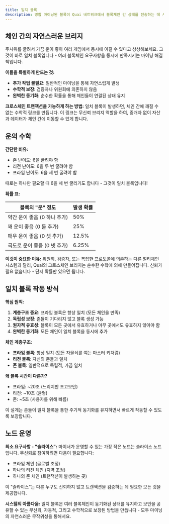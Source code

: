 ```yaml
---
title: 일치 블록
description: 병합 마이닝된 블록이 Quai 네트워크에서 블록체인 간 상태를 전송하는 데 사용되는 방법을 알아보세요.
---
```


## 체인 간의 자연스러운 브리지

주사위를 굴려서 가끔 운이 좋아 여러 게임에서 동시에 이길 수 있다고 상상해보세요. 그것이 바로 일치 블록입니다 - 여러 블록체인 요구사항을 동시에 만족시키는 마이닝 해결책입니다.

**이들을 특별하게 만드는 것:**
- **추가 작업 불필요**: 일반적인 마이닝을 통해 자연스럽게 발생
- **수학적 보장**: 검증자나 위원회에 의존하지 않음
- **완벽한 동기화**: 순수한 확률을 통해 체인들이 연결된 상태 유지

**크로스체인 트랜잭션을 가능하게 하는 방법:**
일치 블록이 발생하면, 체인 간에 깨질 수 없는 수학적 링크를 만듭니다. 이 링크는 무신뢰 브리지 역할을 하여, 중개자 없이 자산과 데이터가 체인 간에 이동할 수 있게 합니다.

## 운의 수학

**간단한 비유:**
- 존 난이도: 6을 굴려야 함
- 리전 난이도: 6을 두 번 굴려야 함
- 프라임 난이도: 6을 세 번 굴려야 함

때로는 하나만 필요할 때 6을 세 번 굴리기도 합니다 - 그것이 일치 블록입니다!

**확률 표:**

| 블록의 "운" 정도 | 발생 확률 |
| -------------------------- | -------------------- |
| 약간 운이 좋음 (0 하나 추가) | 50% |
| 꽤 운이 좋음 (0 둘 추가) | 25% |
| 매우 운이 좋음 (0 셋 추가) | 12.5% |
| 극도로 운이 좋음 (0 넷 추가) | 6.25% |

**이것이 중요한 이유:**
위원회, 검증자, 또는 복잡한 프로토콜에 의존하는 다른 멀티체인 시스템과 달리, Quai의 크로스체인 브리지는 순수한 수학에 의해 만들어집니다. 신뢰가 필요 없습니다 - 단지 확률만 있으면 됩니다.

## 일치 블록 작동 방식

**핵심 원칙:**

1. **계층구조 중요**: 프라임 블록은 항상 일치 (모든 체인을 만족)
2. **독립성 보장**: 존들이 기다리지 않고 블록 생성 가능
3. **원자적 유효성**: 블록이 모든 곳에서 유효하거나 아무 곳에서도 유효하지 않아야 함
4. **완벽한 동기화**: 모든 체인이 일치 블록을 동시에 추가

**체인 계층구조:**
- **프라임 블록**: 항상 일치 (모든 자물쇠를 여는 마스터 키처럼)
- **리전 블록**: 자신의 존들과 일치
- **존 블록**: 일반적으로 독립적, 가끔 일치

**왜 블록 시간이 다른가?**
- 프라임: ~20초 (느리지만 초고보안)
- 리전: ~10초 (균형)
- 존: ~5초 (사용자를 위해 빠름)

이 설계는 존들이 일치 블록을 통한 주기적 동기화를 유지하면서 빠르게 작동할 수 있도록 보장합니다.

## 노드 운영

**최소 요구사항 - "슬라이스":**
마이너가 운영할 수 있는 가장 작은 노드는 슬라이스 노드입니다. 무신뢰로 참여하려면 다음이 필요합니다:
- 프라임 체인 (글로벌 조정)
- 하나의 리전 체인 (지역 조정)
- 하나의 존 체인 (트랜잭션이 발생하는 곳)

이 "슬라이스"는 다른 누구도 신뢰하지 않고 트랜잭션을 검증하는 데 필요한 모든 것을 제공합니다.

**시스템의 아름다움:**
일치 블록은 여러 블록체인이 동기화된 상태를 유지하고 보안을 공유할 수 있는 무신뢰, 자동적, 그리고 수학적으로 보장된 방법을 만듭니다 - 모두 마이닝의 자연스러운 무작위성을 통해서요.
